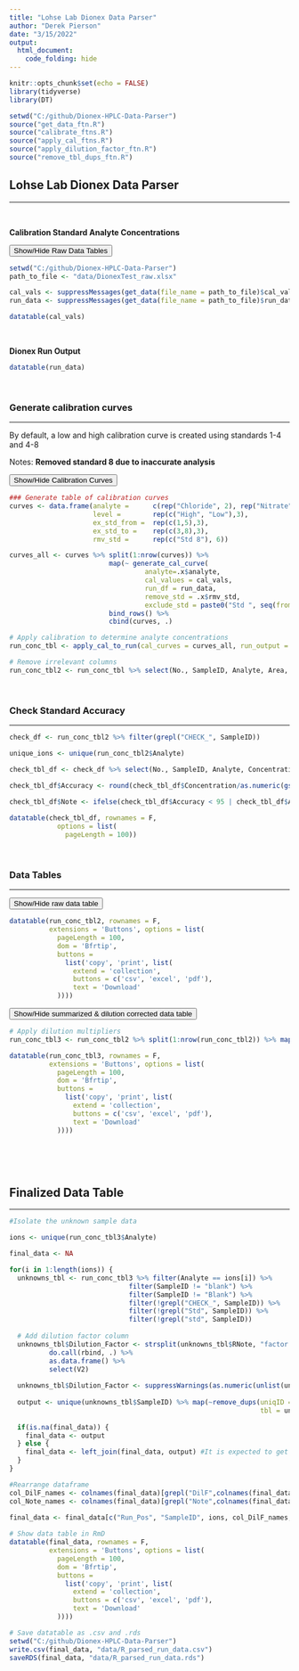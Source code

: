 ```yaml
---
title: "Lohse Lab Dionex Data Parser"
author: "Derek Pierson"
date: "3/15/2022"
output:
  html_document:
    code_folding: hide
---
```


```r
knitr::opts_chunk$set(echo = FALSE)
library(tidyverse)
library(DT)

setwd("C:/github/Dionex-HPLC-Data-Parser")
source("get_data_ftn.R")
source("calibrate_ftns.R")
source("apply_cal_ftns.R")
source("apply_dilution_factor_ftn.R")
source("remove_tbl_dups_ftn.R")
```

## Lohse Lab Dionex Data Parser

---

<br/>
 
**Calibration Standard Analyte Concentrations**

<button class="btn btn-primary" data-toggle="collapse" data-target="#RawData"> Show/Hide Raw Data Tables</button>  
<div id="RawData" class="collapse">  
```r
setwd("C:/github/Dionex-HPLC-Data-Parser")
path_to_file <- "data/DionexTest_raw.xlsx"

cal_vals <- suppressMessages(get_data(file_name = path_to_file)$cal_values)
run_data <- suppressMessages(get_data(file_name = path_to_file)$run_data)

datatable(cal_vals)

```

<br/>

**Dionex Run Output **

```r

datatable(run_data) 

```
</div>

<br/>

### Generate calibration curves

---

By default, a low and high calibration curve is created using standards 1-4 and 4-8

Notes: **Removed standard 8 due to inaccurate analysis**

<button class="btn btn-primary" data-toggle="collapse" data-target="#CalCurves"> Show/Hide Calibration Curves</button>  
<div id="CalCurves" class="collapse">  
```r
### Generate table of calibration curves
curves <- data.frame(analyte =      c(rep("Chloride", 2), rep("Nitrate", 2), rep("Sulfate", 2)),
                     level =        rep(c("High", "Low"),3),
                     ex_std_from =  rep(c(1,5),3),
                     ex_std_to =    rep(c(3,8),3),
                     rmv_std =      rep(c("Std 8"), 6)) 

curves_all <- curves %>% split(1:nrow(curves)) %>% 
                         map(~ generate_cal_curve(
                                  analyte=.x$analyte,                    
                                  cal_values = cal_vals, 
                                  run_df = run_data,
                                  remove_std = .x$rmv_std,
                                  exclude_std = paste0("Std ", seq(from=.x$ex_std_from, to=.x$ex_std_to)))) %>%
                         bind_rows() %>% 
                         cbind(curves, .)
```
</div>


```r
# Apply calibration to determine analyte concentrations
run_conc_tbl <- apply_cal_to_run(cal_curves = curves_all, run_output = run_data)

# Remove irrelevant columns
run_conc_tbl2 <- run_conc_tbl %>% select(No., SampleID, Analyte, Area, Concentration, RNote) %>% mutate_if(is.numeric, ~round(., 3))
```


<br/>
 
### Check Standard Accuracy
 
---
 
```r
check_df <- run_conc_tbl2 %>% filter(grepl("CHECK_", SampleID))

unique_ions <- unique(run_conc_tbl2$Analyte)

check_tbl_df <- check_df %>% select(No., SampleID, Analyte, Concentration)

check_tbl_df$Accuracy <- round(check_tbl_df$Concentration/as.numeric(gsub("CHECK_", "", check_tbl_df$SampleID,"_")),3)*100

check_tbl_df$Note <- ifelse(check_tbl_df$Accuracy < 95 | check_tbl_df$Accuracy > 105, "WARNING", "")
  
datatable(check_tbl_df, rownames = F,
            options = list(
              pageLength = 100))
```

<br/>

### Data Tables

---

<button class="btn btn-primary" data-toggle="collapse" data-target="#BlockName"> Show/Hide raw data table</button>  
<div id="BlockName" class="collapse">  
```r
datatable(run_conc_tbl2, rownames = F,
          extensions = 'Buttons', options = list(
            pageLength = 100,
            dom = 'Bfrtip',
            buttons = 
              list('copy', 'print', list(
                extend = 'collection',
                buttons = c('csv', 'excel', 'pdf'),
                text = 'Download'
            ))))
```
</div>

<button class="btn btn-primary" data-toggle="collapse" data-target="#BlockName2"> Show/Hide summarized & dilution corrected data table</button>  
<div id="BlockName2" class="collapse">  
```r
# Apply dilution multipliers
run_conc_tbl3 <- run_conc_tbl2 %>% split(1:nrow(run_conc_tbl2)) %>% map(apply_dil_factor) %>% bind_rows()  

datatable(run_conc_tbl3, rownames = F,
          extensions = 'Buttons', options = list(
            pageLength = 100,
            dom = 'Bfrtip',
            buttons = 
              list('copy', 'print', list(
                extend = 'collection',
                buttons = c('csv', 'excel', 'pdf'),
                text = 'Download'
            ))))

```
</div>
 
<br/>

<br/>
 
## Finalized Data Table

---

```r
#Isolate the unknown sample data

ions <- unique(run_conc_tbl3$Analyte)

final_data <- NA

for(i in 1:length(ions)) {
  unknowns_tbl <- run_conc_tbl3 %>% filter(Analyte == ions[i]) %>%
                              filter(SampleID != "blank") %>%
                              filter(SampleID != "Blank") %>% 
                              filter(!grepl("CHECK_", SampleID)) %>%
                              filter(!grepl("Std", SampleID)) %>%
                              filter(!grepl("std", SampleID))
  
  # Add dilution factor column
  unknowns_tbl$Dilution_Factor <- strsplit(unknowns_tbl$RNote, "factor x") %>%
          do.call(rbind, .) %>%
          as.data.frame() %>%
          select(V2)
  
  unknowns_tbl$Dilution_Factor <- suppressWarnings(as.numeric(unlist(unknowns_tbl$Dilution_Factor)))
  
  output <- unique(unknowns_tbl$SampleID) %>% map(~remove_dups(uniqID = ., 
                                                               tbl = unknowns_tbl)) %>% bind_rows()
  
  if(is.na(final_data)) {
    final_data <- output
  } else {
    final_data <- left_join(final_data, output) #It is expected to get console message for this join
  }
}

#Rearrange dataframe
col_DilF_names <- colnames(final_data)[grepl("DilF",colnames(final_data))]
col_Note_names <- colnames(final_data)[grepl("Note",colnames(final_data))]
  
final_data <- final_data[c("Run_Pos", "SampleID", ions, col_DilF_names, col_Note_names)]

# Show data table in RmD
datatable(final_data, rownames = F,
          extensions = 'Buttons', options = list(
            pageLength = 100,
            dom = 'Bfrtip',
            buttons = 
              list('copy', 'print', list(
                extend = 'collection',
                buttons = c('csv', 'excel', 'pdf'),
                text = 'Download'
            ))))

# Save datatable as .csv and .rds
setwd("C:/github/Dionex-HPLC-Data-Parser")
write.csv(final_data, "data/R_parsed_run_data.csv")
saveRDS(final_data, "data/R_parsed_run_data.rds")

```

 